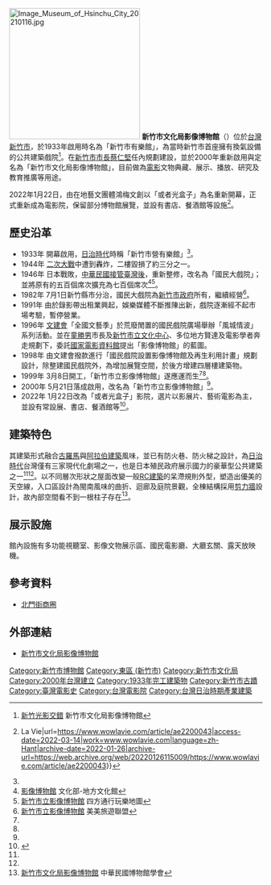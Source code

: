 {{coord|24.804907|N|120.969603|E|region:ID_type:landmark|display=title}}

{{Citation style|time=2017-02-10+00:00}}
[[File:Image_Museum_of_Hsinchu_City_20210116.jpg|260px]] 
'''新竹市文化局影像博物館'''（{{lang-en|Image Museum of Hsinchu City}}）位於[[台灣|台灣]][[新竹市|新竹市]]，於1933年啟用時名為「新竹市有樂館」，為當時新竹市首座擁有換氣設備的公共建築戲院<ref name="新竹光影交錯">[http://www.hcccb.gov.tw/chinese/16museum/mus_b02.asp?station=101&museum_id=1 新竹光影交錯] {{Wayback|url=http://www.hcccb.gov.tw/chinese/16museum/mus_b02.asp?station=101&museum_id=1 |date=20170920093218 }} 新竹市文化局影像博物館</ref>。在[[新竹市市長|新竹市市長]][[蔡仁堅|蔡仁堅]]任內規劃建設，並於2000年重新啟用與定名為「新竹市文化局影像博物館」，目前做為[[電影|電影]]文物典藏、展示、播放、研究及教育推廣等用途。

2022年1月22日，由在地藝文團體鴻梅文創以「或者光盒子」為名重新開幕，正式重新成為電影院，保留部分博物館展覽，並設有書店、餐酒館等設施<ref>{{Cite web|title=新竹影像博物館「或者光盒子」開幕！觀賞影展電影、主題書店並享用電影套餐 {{!}} La Vie|url=https://www.wowlavie.com/article/ae2200043|access-date=2022-03-14|work=www.wowlavie.com|language=zh-Hant|archive-date=2022-01-26|archive-url=https://web.archive.org/web/20220126115009/https://www.wowlavie.com/article/ae2200043}}</ref>。

==歷史沿革==
*1933年 開幕啟用，[[台灣日治時期|日治時代]]時稱「新竹市營有樂館」<ref name="新竹光影交錯"/>。
*1944年 [[二次大戰|二次大戰]]中遭到轟炸，二樓毀損了約三分之一。
*1946年 日本戰敗，[[臺灣戰後時期|中華民國接管臺灣後]]，重新整修，改名為「國民大戲院」；並將原有的五百個席次擴充為七百個席次<ref name="地方文化館">[http://superspace.moc.gov.tw/hall/local_culture_page.aspx?oid=c272c862-27c5-415d-8206-18e36dbd9020 影像博物館] {{Wayback|url=http://superspace.moc.gov.tw/hall/local_culture_page.aspx?oid=c272c862-27c5-415d-8206-18e36dbd9020 |date=20140517132617 }} 文化部-地方文化館</ref><ref name="四方通行">[http://guide.easytravel.com.tw/scenic.aspx?PlaceID=1594&CityID=5&AreaID=63 新竹市立影像博物館] {{Wayback|url=http://guide.easytravel.com.tw/scenic.aspx?PlaceID=1594&CityID=5&AreaID=63 |date=20140712071031 }} 四方通行玩樂地圖</ref>。
*1982年 7月1日新竹縣市分治，國民大戲院為[[新竹市政府|新竹市政府]]所有，繼續經營<ref name="美美旅遊">[http://emmm.tw/L3_content.php?L3_id=3181 新竹市立影像博物館] {{Wayback|url=http://emmm.tw/L3_content.php?L3_id=3181 |date=20140606234321 }} 美美旅遊聯盟</ref>。
*1991年 由於錄影帶出租業興起，娛樂媒體不斷推陳出新，戲院逐漸經不起市場考驗，暫停營業。
*1996年 [[文建會|文建會]]「全國文藝季」於荒廢閒置的國民戲院廣場舉辦「風城情波」系列活動。並在[[童勝男|童勝男]]市長及[[新竹市立文化中心|新竹市立文化中心]]、多位地方賢達及電影學者奔走規劃下，委託[[國家電影資料館|國家電影資料館]]提出「影像博物館」的藍圖。
*1998年 由文建會撥款進行「國民戲院設置影像博物館及再生利用計畫」規劃設計，除整建國民戲院外，為增加展覽空間，於後方增建四層樓建築物。 
*1999年 3月8日開工，「新竹市立影像博物館」遂應運而生<ref name="地方文化館"/><ref name="四方通行"/>。
*2000年 5月21日落成啟用，改名為「新竹市立影像博物館」<ref name="美美旅遊"/>。
*2022年 1月22日改為「或者光盒子」影院，選片以影展片、藝術電影為主，並設有常設展、書店、餐酒館等<ref>{{Cite web|title=看文青片不用再跑台北！「新竹市影像博物館─或者光盒子」試營運中、本月底開麥拉！|url=https://www.hccg.gov.tw/hcccb/ch/home.jsp?id=165&parentpath=0,145,147&mcustomize=municipalnews_view.jsp&toolsflag=Y&dataserno=202201070001&t=MunicipalNews&mserno=201808270008|access-date=2022-03-14|date=2022-01-07|last=新竹市文化局|work=新竹市文化局}}</ref>。

==建築特色==
其建築形式融合[[古羅馬建築|古羅馬]]與[[伊斯蘭建築|阿拉伯建築]]風味，並已有防火巷、防火梯之設計，為[[台灣日治時期|日治時代]]台灣僅有三家現代化劇場之一，也是日本殖民政府展示國力的豪華型公共建築之一<ref name="四方通行"/><ref name="美美旅遊"/>。以不同層次形狀之屋面改變一般[[鋼筋混凝土|RC建築]]的呆滯規則外型，塑造出優美的天空線，入口區設計為閩南風味的曲折、迴廊及庭院景觀，全棟結構採用[[剪力牆|剪力牆]]設計，故內部空間看不到一根柱子存在<ref name="中華民國博物館學會">[http://www.cam.org.tw/big5/museum03.asp?rowId=320 新竹市文化局影像博物館] {{webarchive|url=https://web.archive.org/web/20140606223705/http://www.cam.org.tw/big5/museum03.asp?rowId=320 |date=2014-06-06 }} 中華民國博物館學會</ref>。

==展示設施==
館內設施有多功能視聽室、影像文物展示區、國民電影廳、大廳玄關、露天放映機。

==參考資料==
*[[北門街商圈|北門街商圈]] 
{{Reflist}}

==外部連結==
{{commons category|Image Museum of Hsinchu City}}
*[https://culture.hccg.gov.tw/ch/home.jsp?id=147&parentpath=0,145 新竹市文化局影像博物館] {{Wayback|url=https://culture.hccg.gov.tw/ch/home.jsp?id=147&parentpath=0,145 |date=20210121055451 }}

{{台灣博物館}}
{{新竹市文化資產}}

[[Category:新竹市博物館|Category:新竹市博物館]]
[[Category:東區_(新竹市)|Category:東區 (新竹市)]]
[[Category:新竹市文化局|Category:新竹市文化局]]
[[Category:2000年台灣建立|Category:2000年台灣建立]]
[[Category:1933年完工建築物|Category:1933年完工建築物]]
[[Category:新竹市古蹟|Category:新竹市古蹟]]
[[Category:臺灣電影史|Category:臺灣電影史]]
[[Category:台灣電影院|Category:台灣電影院]]
[[Category:台灣日治時期產業建築|Category:台灣日治時期產業建築]]